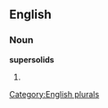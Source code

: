 ==English==

===Noun===
'''supersolids'''

# {{plural of|[[supersolid]]}}

[[Category:English plurals]]